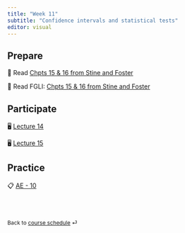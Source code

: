 ```yaml
---
title: "Week 11"
subtitle: "Confidence intervals and statistical tests"
editor: visual
---
```


## Prepare

📖 Read [Chpts 15 & 16 from Stine and Foster](https://www.pearson.com/store/en-us/pearsonplus/p/9780137399727.html)

📖 Read FGLI: [Chpts 15 & 16 from Stine and Foster](https://portal.mypearson.com/course-home/handout/sturdevant21135/Student_Registration_Handout_sturdevant21135.pdf)

## Participate

🖥️ [Lecture 14](/slides/lect_14.html)

🖥️ [Lecture 15](/slides/lect_15.html)

## Practice

📋 [AE - 10](/ae/ae-11.html)

<br><br>

::: {style="font-size: 0.875em;"}
Back to [course schedule](/ "Course schedule") ⏎
:::
